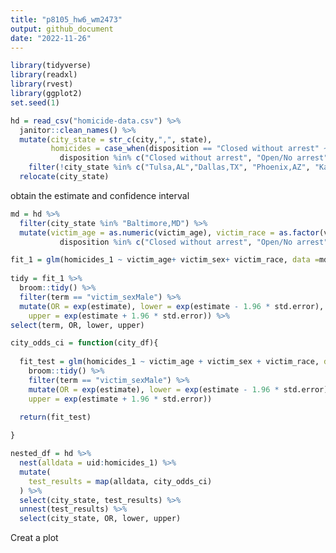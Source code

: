 ```yaml
---
title: "p8105_hw6_wm2473"
output: github_document
date: "2022-11-26"
---
```


```r
library(tidyverse)
library(readxl)
library(rvest)
library(ggplot2)
set.seed(1)
```

```r
hd = read_csv("homicide-data.csv") %>% 
  janitor::clean_names() %>% 
  mutate(city_state = str_c(city,",", state), 
         homicides = case_when(disposition == "Closed without arrest" ~ "unsolved homicides", disposition == "Open/No arrest" ~ "unsolved homicides", disposition == "Closed by arrest" ~ "solved homicides"), homicides_1 = ifelse(
           disposition %in% c("Closed without arrest", "Open/No arrest"), 0, 1)) %>% 
    filter(!city_state %in% c("Tulsa,AL","Dallas,TX", "Phoenix,AZ", "Kansas City,MO"),victim_race %in% c("Black","White"), victim_age == as.numeric(victim_age)) %>% 
  relocate(city_state)
```

obtain the estimate and confidence interval 
```r
md = hd %>% 
  filter(city_state %in% "Baltimore,MD") %>% 
  mutate(victim_age = as.numeric(victim_age), victim_race = as.factor(victim_race), victim_sex = as.factor(victim_sex), homicides_1 = ifelse(
           disposition %in% c("Closed without arrest", "Open/No arrest"), 0, 1))

fit_1 = glm(homicides_1 ~ victim_age+ victim_sex+ victim_race, data =md, family= binomial()) 
    
tidy = fit_1 %>% 
  broom::tidy() %>% 
  filter(term == "victim_sexMale") %>% 
  mutate(OR = exp(estimate), lower = exp(estimate - 1.96 * std.error),
    upper = exp(estimate + 1.96 * std.error)) %>% 
select(term, OR, lower, upper)
```


```r
city_odds_ci = function(city_df){
  
  fit_test = glm(homicides_1 ~ victim_age + victim_sex + victim_race, data =city_df, family= binomial()) %>% 
    broom::tidy() %>% 
    filter(term == "victim_sexMale") %>%
    mutate(OR = exp(estimate), lower = exp(estimate - 1.96 * std.error),
    upper = exp(estimate + 1.96 * std.error)) 

  return(fit_test)
  
}
```

```r
nested_df = hd %>%
  nest(alldata = uid:homicides_1) %>% 
  mutate(
    test_results = map(alldata, city_odds_ci)
  ) %>% 
  select(city_state, test_results) %>% 
  unnest(test_results) %>% 
  select(city_state, OR, lower, upper)
```

Creat a plot
```r

```

